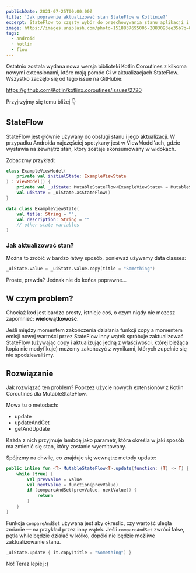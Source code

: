 ```yaml
---
publishDate: 2021-07-25T00:00:00Z
title: 'Jak poprawnie aktualizować stan StateFlow w Kotlinie?'
excerpt: StateFlow to częsty wybór do przechowywania stanu aplikacji i widoków w Androidzie. Czy wiesz jak korzystać z niego poprawnie?
image: https://images.unsplash.com/photo-1518837695005-2083093ee35b?q=80&w=2970&auto=format&fit=crop&ixlib=rb-4.0.3&ixid=M3wxMjA3fDB8MHxwaG90by1wYWdlfHx8fGVufDB8fHx8fA%3D%3D
tags:
  - android
  - kotlin
  - flow
---
```


Ostatnio została wydana nowa wersja biblioteki Kotlin Coroutines z kilkoma nowymi extensionami, które mają pomóc Ci w aktualizacjach StateFlow. Wszystko zaczęło się od tego issue na GitHubie:

https://github.com/Kotlin/kotlinx.coroutines/issues/2720

Przyjrzyjmy się temu bliżej 👇

## StateFlow

StateFlow jest głównie używany do obsługi stanu i jego aktualizacji. W przypadku Androida najczęściej spotykany jest w ViewModel'ach, gdzie wystawia na zewnątrz stan, który zostaje skonsumowany w widokach.

Zobaczmy przykład:

```kotlin
class ExampleViewModel(
    private val initialState: ExampleViewState
) : ViewModel() {
    private val _uiState: MutableStateFlow<ExampleViewState> = MutableStateFlow(initialState)
    val uiState = _uiState.asStateFlow()
}

data class ExampleViewState(
    val title: String = "",
    val description: String = ""
    // other state variables
)
```


### Jak aktualizować stan?

Można to zrobić w bardzo łatwy sposób, ponieważ używamy data classes:

```kotlin
_uiState.value = _uiState.value.copy(title = "Something")
```

Proste, prawda? Jednak nie do końca poprawne...

## W czym problem?

Chociaż kod jest bardzo prosty, istnieje coś, o czym nigdy nie mozesz zapomnieć: **wielowątkowość**.

Jeśli między momentem zakończenia działania funkcji copy a momentem emisji nowej wartości przez StateFlow inny wątek spróbuje zaktualizować StateFlow (używając copy i aktualizując jedną z właściwości, której bieżąca kopia nie modyfikuje) możemy zakończyć z wynikami, których zupełnie się nie spodziewaliśmy.

## Rozwiązanie

Jak rozwiązać ten problem? Poprzez użycie nowych extensionów z Kotlin Coroutines dla MutableStateFlow.

Mowa tu o metodach:
- update
- updateAndGet
- getAndUpdate

Każda z nich przyjmuje lambdę jako parametr, która określa w jaki sposób ma zmienić się stan, który zostanie wyemitowany.

Spójrzmy na chwilę, co znajduje się wewnątrz metody update:

```kotlin
public inline fun <T> MutableStateFlow<T>.update(function: (T) -> T) {
    while (true) {
        val prevValue = value
        val nextValue = function(prevValue)
        if (compareAndSet(prevValue, nextValue)) {
            return
        }    
    }
}
```


Funkcja `compareAndSet` używana jest aby określić, czy wartość uległa zmianie — na przykład przez inny wątek. Jeśli `compareAndSet` zwróci false, pętla while będzie działać w kółko, dopóki nie będzie możliwe zaktualizowanie stanu.

```kotlin
_uiState.update { it.copy(title = "Something") }
```

No! Teraz lepiej :)